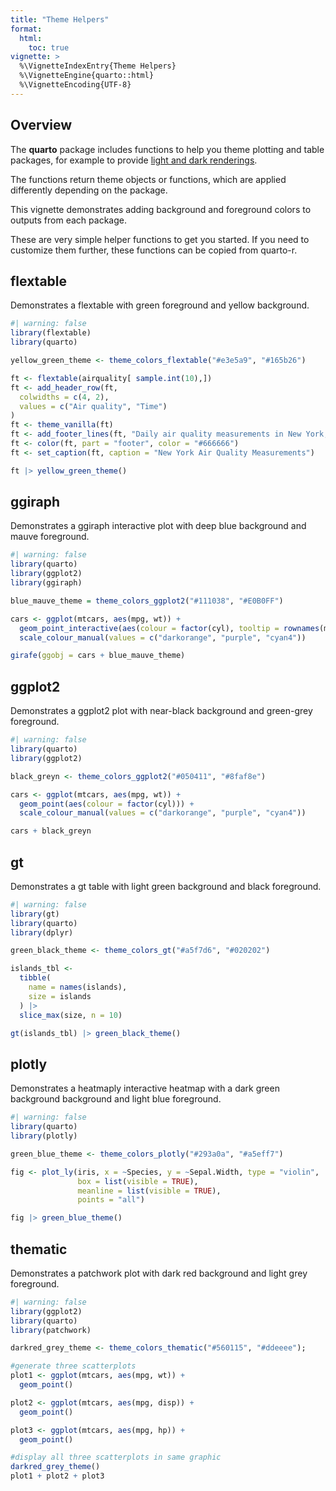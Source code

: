 ```yaml
---
title: "Theme Helpers"
format: 
  html:
    toc: true
vignette: >
  %\VignetteIndexEntry{Theme Helpers}
  %\VignetteEngine{quarto::html}
  %\VignetteEncoding{UTF-8}
---
```


## Overview

The **quarto** package includes functions to help you theme plotting and table packages, for example to provide [light and dark renderings](https://quarto.org/docs/computations/execution-options.html#cell-renderings).

The functions return theme objects or functions, which are applied differently depending on the package.

This vignette demonstrates adding background and foreground colors to outputs from each package.

These are very simple helper functions to get you started. If you need to customize them further, these functions can be copied from quarto-r.

## flextable

Demonstrates a flextable with green foreground and yellow background.

```r
#| warning: false
library(flextable)
library(quarto)

yellow_green_theme <- theme_colors_flextable("#e3e5a9", "#165b26")

ft <- flextable(airquality[ sample.int(10),])
ft <- add_header_row(ft,
  colwidths = c(4, 2),
  values = c("Air quality", "Time")
)
ft <- theme_vanilla(ft)
ft <- add_footer_lines(ft, "Daily air quality measurements in New York, May to September 1973.")
ft <- color(ft, part = "footer", color = "#666666")
ft <- set_caption(ft, caption = "New York Air Quality Measurements")

ft |> yellow_green_theme()
```

## ggiraph

Demonstrates a ggiraph interactive plot with deep blue background and mauve foreground.


```r
#| warning: false
library(quarto)
library(ggplot2)
library(ggiraph)

blue_mauve_theme = theme_colors_ggplot2("#111038", "#E0B0FF")

cars <- ggplot(mtcars, aes(mpg, wt)) +
  geom_point_interactive(aes(colour = factor(cyl), tooltip = rownames(mtcars))) +
  scale_colour_manual(values = c("darkorange", "purple", "cyan4"))

girafe(ggobj = cars + blue_mauve_theme)
```

## ggplot2

Demonstrates a ggplot2 plot with near-black background and green-grey foreground.


```r
#| warning: false
library(quarto)
library(ggplot2)

black_greyn <- theme_colors_ggplot2("#050411", "#8faf8e")

cars <- ggplot(mtcars, aes(mpg, wt)) +
  geom_point(aes(colour = factor(cyl))) +
  scale_colour_manual(values = c("darkorange", "purple", "cyan4"))

cars + black_greyn
```

## gt

Demonstrates a gt table with light green background and black foreground.


```r
#| warning: false
library(gt)
library(quarto)
library(dplyr)

green_black_theme <- theme_colors_gt("#a5f7d6", "#020202")

islands_tbl <-
  tibble(
    name = names(islands),
    size = islands
  ) |>
  slice_max(size, n = 10)

gt(islands_tbl) |> green_black_theme()
```


## plotly

Demonstrates a heatmaply interactive heatmap with a dark green background background and light blue foreground.

```r
#| warning: false
library(quarto)
library(plotly)

green_blue_theme <- theme_colors_plotly("#293a0a", "#a5eff7")

fig <- plot_ly(iris, x = ~Species, y = ~Sepal.Width, type = "violin",
               box = list(visible = TRUE),
               meanline = list(visible = TRUE),
               points = "all")

fig |> green_blue_theme()
```

## thematic

Demonstrates a patchwork plot with dark red background and light grey foreground.


```r
#| warning: false
library(ggplot2)
library(quarto)
library(patchwork)

darkred_grey_theme <- theme_colors_thematic("#560115", "#ddeeee");

#generate three scatterplots
plot1 <- ggplot(mtcars, aes(mpg, wt)) +
  geom_point()

plot2 <- ggplot(mtcars, aes(mpg, disp)) +
  geom_point()

plot3 <- ggplot(mtcars, aes(mpg, hp)) +
  geom_point()

#display all three scatterplots in same graphic
darkred_grey_theme()
plot1 + plot2 + plot3

```

